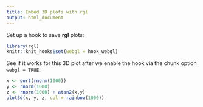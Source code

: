 ```yaml
---
title: Embed 3D plots with rgl
output: html_document
---
```


Set up a hook to save **rgl** plots:

```r
library(rgl)
knitr::knit_hooks$set(webgl = hook_webgl)
```

See if it works for this 3D plot after we enable the hook
via the chunk option `webgl = TRUE`:

```r
x <- sort(rnorm(1000))
y <- rnorm(1000)
z <- rnorm(1000) + atan2(x,y)
plot3d(x, y, z, col = rainbow(1000))
```